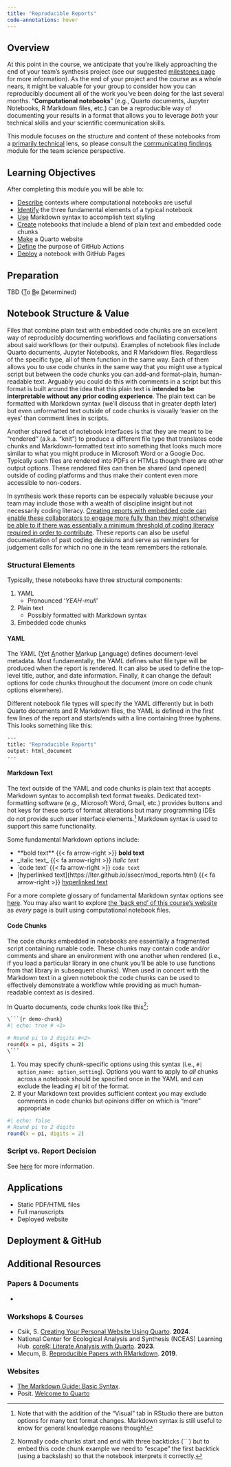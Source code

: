 ```yaml
---
title: "Reproducible Reports"
code-annotations: hover
---
```


## Overview

At this point in the course, we anticipate that you're likely approaching the end of your team's synthesis project (see our suggested [milestones page](https://lter.github.io/ssecr/proj_milestones.html) for more information). As the end of your project and the course as a whole nears, it might be valuable for your group to consider how you can reproducibly document all of the work you've been doing for the last several months. "**Computational notebooks**" (e.g., Quarto documents, Jupyter Notebooks, R Markdown files, etc.) can be a reproducible way of documenting your results in a format that allows you to leverage _both_ your technical skills and your scientific communication skills.

This module focuses on the structure and content of these notebooks from a <u>primarily technical</u> lens, so please consult the [communicating findings](https://lter.github.io/ssecr/mod_findings.html) module for the team science perspective.

## Learning Objectives

After completing this module you will be able to: 

- <u>Describe</u> contexts where computational notebooks are useful
- <u>Identify</u> the three fundamental elements of a typical notebook
- <u>Use</u> Markdown syntax to accomplish text styling
- <u>Create</u> notebooks that include a blend of plain text and embedded code chunks
- <u>Make</u> a Quarto website
- <u>Define</u> the purpose of GitHub Actions
- <u>Deploy</u> a notebook with GitHub Pages

## Preparation

TBD (<u>T</u>o <u>B</u>e <u>D</u>etermined)

## Notebook Structure & Value

Files that combine plain text with embedded code chunks are an excellent way of reproducibly documenting workflows and faciliating conversations about said workflows (or their outputs). Examples of notebook files include Quarto documents, Jupyter Notebooks, and R Markdown files. Regardless of the specific type, all of them function in the same way. Each of them allows you to use code chunks in the same way that you might use a typical script but between the code chunks you can add--and format--plain, human-readable text. Arguably you could do this with comments in a script but this format is built around the idea that this plain text is **intended to be interpretable without any prior coding experience**. The plain text can be formatted with Markdown syntax (we'll discuss that in greater depth later) but even unformatted text outside of code chunks is visually 'easier on the eyes' than comment lines in scripts.

Another shared facet of notebook interfaces is that they are meant to be "rendered" (a.k.a. "knit") to produce a different file type that translates code chunks and Markdown-formatted text into something that looks much more similar to what you might produce in Microsoft Word or a Google Doc. Typically such files are rendered into PDFs or HTMLs though there are other output options. These rendered files can then be shared (and opened) outside of coding platforms and thus make their content even more accessible to non-coders.

In synthesis work these reports can be especially valuable because your team may include those with a wealth of discipline insight but not necessarily coding literacy. <u>Creating reports with embedded code can enable these collaborators to engage more fully than they might otherwise be able to if there was essentially a minimum threshold of coding literacy required in order to contribute</u>. These reports can also be useful documentation of past coding decisions and serve as reminders for judgement calls for which no one in the team remembers the rationale.

### Structural Elements

Typically, these notebooks have three structural components:

1. YAML
    - Pronounced '_YEAH-mull_'
2. Plain text
    - Possibly formatted with Markdown syntax
3. Embedded code chunks

:::{.panel-tabset}

#### YAML

The YAML (<u>Y</u>et <u>A</u>nother <u>M</u>arkup <u>L</u>anguage) defines document-level metadata. Most fundamentally, the YAML defines what file type will be produced when the report is rendered. It can also be used to define the top-level title, author, and date information. Finally, it can change the default options for code chunks throughout the document (more on code chunk options elsewhere).

Different notebook file types will specify the YAML differently but in both Quarto documents and R Markdown files, the YAML is defined in the first few lines of the report and starts/ends with a line containing three hyphens. This looks something like this:

```.bash
---
title: "Reproducible Reports"
output: html_document
---
```

#### Markdown Text

The text outside of the YAML and code chunks is plain text that accepts Markdown syntax to accomplish text format tweaks. Dedicated text-formatting software (e.g., Microsoft Word, Gmail, etc.) provides buttons and hot keys for these sorts of format alterations but many programming IDEs do not provide such user interface elements.[^1] Markdown syntax is used to support this same functionality.

Some fundamental Markdown options include:

- \*\*bold text\*\* {{< fa arrow-right >}} **bold text**
- \_italic text\_ {{< fa arrow-right >}} _italic text_
- \`code text\` {{< fa arrow-right >}} `code text`
- \[hyperlinked text\]\(https://lter.github.io/ssecr/mod_reports.html\) {{< fa arrow-right >}} [hyperlinked text](https://lter.github.io/ssecr/mod_reports.html)

For a more complete glossary of fundamental Markdown syntax options see [here](https://www.markdownguide.org/basic-syntax/). You may also want to explore [the 'back end' of this course's website](https://github.com/lter/ssecr) as _every_ page is built using computational notebook files.

[^1]: Note that with the addition of the "Visual" tab in RStudio there are button options for many text format changes. Markdown syntax is still useful to know for general knowledge reasons though! 

#### Code Chunks

The code chunks embedded in notebooks are essentially a fragmented script containing runable code. These chunks may contain code and/or comments and share an environment with one another when rendered (i.e., if you load a particular library in one chunk you'll be able to use functions from that library in subsequent chunks). When used in concert with the Markdown text in a given notebook the code chunks can be used to effectively demonstrate a workflow while providing as much human-readable context as is desired.

In Quarto documents, code chunks look like this[^2]:

```.bash
\```{r demo-chunk}
#| echo: true # <1>

# Round pi to 2 digits #<2>
round(x = pi, digits = 2)
\```
```
1. You may specify chunk-specific options using this syntax (i.e., `#| option_name: option_setting`). Options you want to apply to _all_ chunks across a notebook should be specified once in the YAML and can exclude the leading `#|` bit of the format.
2. If your Markdown text provides sufficient context you may exclude comments in code chunks but opinions differ on which is "more" appropriate

```r
#| echo: false
# Round pi to 2 digits
round(x = pi, digits = 2)
```

[^2]: Normally code chunks start and end with three backticks (\`\`\`) but to embed this code chunk example we need to "escape" the first backtick (using a backslash) so that the notebook interprets it correctly.

:::



### Script vs. Report Decision

See [here](https://nceas.github.io/scicomp.github.io/best_practices.html#r-scripts-versus-r-markdowns) for more information.



## Applications

- Static PDF/HTML files
- Full manuscripts
- Deployed website

## Deployment & GitHub


## Additional Resources

### Papers & Documents

- 

### Workshops & Courses

- Csik, S. [Creating Your Personal Website Using Quarto](https://ucsb-meds.github.io/creating-quarto-websites/). **2024**.
- National Center for Ecological Analysis and Synthesis (NCEAS) Learning Hub. [coreR: Literate Analysis with Quarto](https://learning.nceas.ucsb.edu/2023-10-coreR/session_04.html). **2023**.
- Mecum, B. [Reproducible Papers with RMarkdown](https://nceas.github.io/oss-lessons/reproducible-papers-with-rmd/reproducible-papers-with-rmd.html). **2019**.

### Websites
- [The Markdown Guide: Basic Syntax](https://www.markdownguide.org/basic-syntax/).
- Posit. [Welcome to Quarto](https://quarto.org/)

